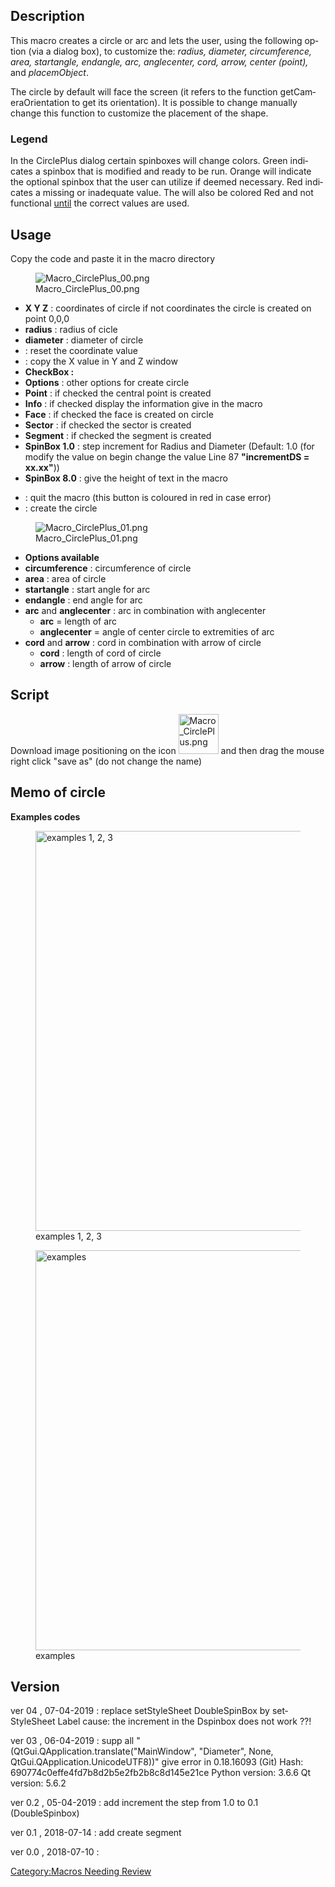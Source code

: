 <languages/>

<div lang="en" dir="ltr" class="mw-content-ltr">
{{Macro
|Name=Macro CirclePlus
|Icon=Macro_CirclePlus.png
|Description=Creates circle or arc giving radius, diameter, circumference, area, startangle, endangle, arc, anglecenter, cord, arrow, center (point), placemObject on choice (With GUI)
|Download=[https://wiki.freecad.org/images/4/4c/Macro_CirclePlus.png ToolBar Icon].
|Author=mario52
|FCVersion=All
|Version=0.4
|Date=2019/04/07
}}
</div>

<div lang="en" dir="ltr" class="mw-content-ltr">
==Description==
</div>

<div lang="en" dir="ltr" class="mw-content-ltr">
This macro creates a circle or arc and lets the user, using the following option (via a dialog box), to customize the: ''radius, diameter, circumference, area, startangle, endangle, arc, anglecenter, cord, arrow, center (point),'' and ''placemObject''.
</div>

<div lang="en" dir="ltr" class="mw-content-ltr">
The circle by default will face the screen (it refers to the function getCameraOrientation to get its orientation). It is possible to change manually change this function to customize the placement of the shape.
</div>  

<div lang="en" dir="ltr" class="mw-content-ltr">
=== Legend ===
</div>

<div lang="en" dir="ltr" class="mw-content-ltr">
In the CirclePlus dialog certain spinboxes will change colors. Green indicates a spinbox that is modified and ready to be run. Orange will indicate the optional spinbox that the user can utilize if deemed necessary. Red indicates a missing or inadequate value. The {{KEY|Ok}} will also be colored Red and not functional <u>until</u> the correct values are used.
</div>

{{Codeextralink|https://gist.githubusercontent.com/mario52a/0ed8129bacbe9124a41e3ae1d378d5b7/raw/3f810ac142dd0d9245c5ccc964b8b2d7d750b276/Macro%2520CirclePlus.FCMacro}}

<div lang="en" dir="ltr" class="mw-content-ltr">
==Usage==
</div>

<div lang="en" dir="ltr" class="mw-content-ltr">
Copy the code and paste it in the macro directory
</div>

<div lang="en" dir="ltr" class="mw-content-ltr">
[[File:Macro CirclePlus 00.png|left]]
</div>

<div lang="en" dir="ltr" class="mw-content-ltr">
* '''X Y Z''' : coordinates of circle if not coordinates the circle is created on point 0,0,0
*'''radius''' : radius of cicle
*'''diameter''' : diameter of circle
*'''{{KEY|Reset}}''' : reset the coordinate value
*'''{{KEY|Equal}}''' : copy the X value in Y and Z window
*'''CheckBox :'''
*'''Options''' : other options for create circle
*'''Point''' : if checked the central point is created
*'''Info''' : if checked display the information give in the macro
*'''Face''' : if checked the face is created on circle
*'''Sector''' : if checked the sector is created 
*'''Segment''' : if checked the segment is created 
*'''SpinBox 1.0''' : step increment for Radius and Diameter (Default: 1.0 (for modify the value on begin change the value Line 87 '''"incrementDS = xx.xx"'''))
*'''SpinBox 8.0''' : give the height of text in the macro
</div>

<div lang="en" dir="ltr" class="mw-content-ltr">
*'''{{KEY|Quit}}''' : quit the macro (this button is coloured in red in case error)
*'''{{KEY|Ok}}''' : create the circle
</div>
{{clear}}
<div lang="en" dir="ltr" class="mw-content-ltr">
[[File:Macro CirclePlus 01.png|left]]
</div>

<div lang="en" dir="ltr" class="mw-content-ltr">
*'''Options available'''
*'''circumference''' : circumference of circle
*'''area''' : area of circle
*'''startangle''' : start angle for arc
*'''endangle''' : end angle for arc
*'''arc''' and '''anglecenter''' : arc in combination with anglecenter
** '''arc''' =  length of arc
** '''anglecenter''' = angle of center circle to extremities of arc 
*'''cord''' and '''arrow''' : cord in combination with arrow of circle
** '''cord''' : length of cord of circle 
** '''arrow''' : length of arrow of circle
</div> 
{{clear}}

<div lang="en" dir="ltr" class="mw-content-ltr">
==Script==
</div>

<div lang="en" dir="ltr" class="mw-content-ltr">
Download image positioning on the icon [[File:Macro_CirclePlus.png|64px]] and then drag the mouse right click "save as" (do not change the name)<br />
</div>

<div lang="en" dir="ltr" class="mw-content-ltr">
{{CodeDownload|https://gist.github.com/mario52a/0ed8129bacbe9124a41e3ae1d378d5b7|Last version Macro_CirclePlus <br />and the icons at the end of the page}}
</div>

<div lang="en" dir="ltr" class="mw-content-ltr">
==Memo of circle==
</div>

<div lang="en" dir="ltr" class="mw-content-ltr">
'''Examples codes'''
</div>

<div lang="en" dir="ltr" class="mw-content-ltr">
[[File:Macro Circle 01.png|640px|center|examples 1, 2, 3]]
</div>
{{clear}}
<div lang="en" dir="ltr" class="mw-content-ltr">
[[File:Macro Circle 02.png|640px|center|examples]]
</div>
{{clear}}

<div lang="en" dir="ltr" class="mw-content-ltr">
==Version==
</div>

<div lang="en" dir="ltr" class="mw-content-ltr">
ver 04 , 07-04-2019 : replace setStyleSheet DoubleSpinBox by setStyleSheet Label cause: the increment in the Dspinbox does not work ??!
</div>

<div lang="en" dir="ltr" class="mw-content-ltr">
ver 03 , 06-04-2019 : supp all "(QtGui.QApplication.translate("MainWindow", "Diameter", None, QtGui.QApplication.UnicodeUTF8))" give error in 0.18.16093 (Git) Hash: 690774c0effe4fd7b8d2b5e2fb2b8c8d145e21ce
Python version: 3.6.6
Qt version: 5.6.2
</div>

<div lang="en" dir="ltr" class="mw-content-ltr">
ver 0.2 , 05-04-2019 : add increment the step from 1.0 to 0.1 (DoubleSpinbox)
</div>

<div lang="en" dir="ltr" class="mw-content-ltr">
ver 0.1 , 2018-07-14 : add create segment
</div>

<div lang="en" dir="ltr" class="mw-content-ltr">
ver 0.0 , 2018-07-10 :
</div>



[[Category:Macros Needing Review]]